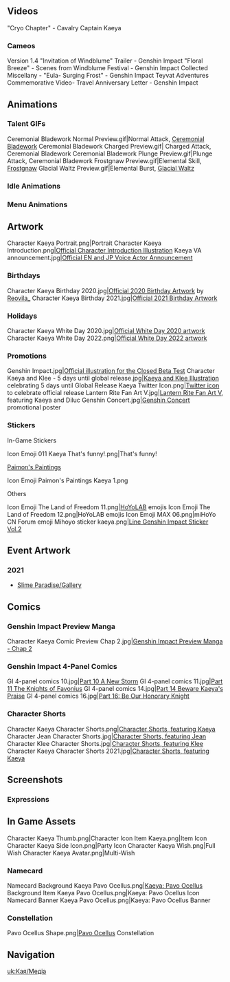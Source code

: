 {{CharacterTabs}}<!-- Only media posted by HoYoverse. This includes artwork (made in-house or commissioned) and promotional videos. The exception is GIFs of the character using their talents. Make sure to cite the source.-->
==Videos==
<gallery hideaddbutton="true" captionalign="center">
"Cryo Chapter" - Cavalry Captain Kaeya
</gallery>

===Cameos===
<gallery hideaddbutton="true" captionalign="center">
Version 1.4 "Invitation of Windblume" Trailer - Genshin Impact
"Floral Breeze" - Scenes from Windblume Festival - Genshin Impact
Collected Miscellany - "Eula- Surging Frost" - Genshin Impact
Teyvat Adventures Commemorative Video- Travel Anniversary Letter - Genshin Impact
</gallery>

==Animations==
===Talent GIFs===
<gallery hideaddbutton="true" captionalign="center">
Ceremonial Bladework Normal Preview.gif|Normal Attack, [[Ceremonial Bladework]]
Ceremonial Bladework Charged Preview.gif| Charged Attack, Ceremonial Bladework
Ceremonial Bladework Plunge Preview.gif|Plunge Attack, Ceremonial Bladework
Frostgnaw Preview.gif|Elemental Skill, [[Frostgnaw]]
Glacial Waltz Preview.gif|Elemental Burst, [[Glacial Waltz]]
</gallery>

===Idle Animations===
{{Preview
|size=180px
|file1=Idle Kaeya 1
|file2=Idle Kaeya 2
}}
===Menu Animations===
{{Preview
|size=180px
|file1=Talent Menu Kaeya
|file2=Weapon Menu Kaeya
}}

==Artwork==
<!--keep images in chronological order-->
<gallery hideaddbutton="true" captionalign="center">
Character Kaeya Portrait.png|Portrait
Character Kaeya Introduction.png|[https://twitter.com/GenshinImpact/status/1141345099927998473 Official Character Introduction Illustration]
Kaeya VA announcement.jpg|[https://twitter.com/GenshinImpact/status/1322720011723657217 Official EN and JP Voice Actor Announcement]
</gallery>

===Birthdays===
<gallery hideaddbutton="true" captionalign="center">
Character Kaeya Birthday 2020.jpg|[https://twitter.com/GenshinImpact/status/1333289657711267840 Official 2020 Birthday Artwork] by [https://weibo.com/haiwangou Reovila_]
Character Kaeya Birthday 2021.jpg|[https://twitter.com/GenshinImpact/status/1465531030543159302 Official 2021 Birthday Artwork]
</gallery>

===Holidays===
<gallery hideaddbutton="true" captionalign="center">
Character Kaeya White Day 2020.jpg|[https://twitter.com/Genshin_7/status/1238797036054384640 Official White Day 2020 artwork]
Character Kaeya White Day 2022.png|[https://twitter.com/GenshinImpact/status/1503219370809384971 Official White Day 2022 artwork]
</gallery>

===Promotions===
<gallery hideaddbutton="true" captionalign="center">
Genshin Impact.jpg|[https://twitter.com/GenshinImpact/status/1139533292338913281 Official illustration for the Closed Beta Test]
Character Kaeya and Klee - 5 days until global release.jpg|[https://twitter.com/GenshinImpact/status/1308677487438700544 Kaeya and Klee Illustration] celebrating 5 days until Global Release
Kaeya Twitter Icon.png|[https://twitter.com/Genshin_7/status/1310425266129305606 Twitter icon] to celebrate official release
Lantern Rite Fan Art V.jpg|[https://twitter.com/GenshinImpact/status/1361525711522197505 Lantern Rite Fan Art V], featuring Kaeya and Diluc
Genshin Concert.jpg|[[Genshin Concert]] promotional poster
</gallery>

===Stickers===
;In-Game Stickers
<gallery hideaddbutton="true" captionalign="center">
Icon Emoji 011 Kaeya That's funny!.png|That's funny!
</gallery>

;[https://twitter.com/GenshinImpact/status/1502132203559477249 Paimon's Paintings]
<gallery hideaddbutton="true" captionalign="center">
Icon Emoji Paimon's Paintings Kaeya 1.png
</gallery>

;Others
<gallery hideaddbutton="true" captionalign="center">
Icon Emoji The Land of Freedom 11.png|[[HoYoLAB]] emojis
Icon Emoji The Land of Freedom 12.png|HoYoLAB emojis
Icon Emoji MAX 06.png|miHoYo CN Forum emoji
Mihoyo sticker kaeya.png|[https://store.line.me/stickershop/product/14369332/en Line Genshin Impact Sticker Vol.2]
</gallery>

<!--
===Miscellaneous===
<gallery hideaddbutton="true" captionalign="center">

</gallery>
-->

==Event Artwork==
===2021===
*[[Slime Paradise/Gallery]]

==Comics==
===Genshin Impact Preview Manga===
<gallery hideaddbutton="true" captionalign="center">
Character Kaeya Comic Preview Chap 2.jpg|[https://twitter.com/GenshinImpact/status/1306186069449211905 Genshin Impact Preview Manga - Chap 2]
</gallery>

===Genshin Impact 4-Panel Comics===
<gallery hideaddbutton="true" captionalign="center">
GI 4-panel comics 10.jpg|[https://twitter.com/GenshinImpact/status/1363337654272618498 Part 10 A New Storm]
GI 4-panel comics 11.jpg|[https://twitter.com/GenshinImpact/status/1365980066987929608 Part 11 The Knights of Favonius]
GI 4-panel comics 14.jpg|[https://twitter.com/GenshinImpact/status/1373514711589879808 Part 14 Beware Kaeya's Praise]
GI 4-panel comics 16.jpg|[https://twitter.com/GenshinImpact/status/1379388413468581888 Part 16: Be Our Honorary Knight]
</gallery>

===Character Shorts===
<gallery hideaddbutton="true" captionalign="center">
Character Kaeya Character Shorts.png|[https://bbs.mihoyo.com/ys/article/2891640 Character Shorts, featuring Kaeya]
Character Jean Character Shorts.jpg|[https://twitter.com/GenshinImpact/status/1370947796526899205 Character Shorts, featuring  Jean]
Character Klee Character Shorts.jpg|[https://twitter.com/GenshinImpact/status/1419870158382718983 Character Shorts, featuring Klee] <!--2021-07-27-->
Character Kaeya Character Shorts 2021.jpg|[https://twitter.com/GenshinImpact/status/1465531033756045317 Character Shorts, featuring Kaeya]<!--2021-11-30-->
</gallery>

==Screenshots==
===Expressions===
{{Character Expression
|character   = Kaeya
|expression1 = Default
|expression2 = Disappointed
|expression3 = Smiley
}}

==In Game Assets==
<gallery hideaddbutton="true" captionalign="center">
Character Kaeya Thumb.png|Character Icon
Item Kaeya.png|Item Icon
Character Kaeya Side Icon.png|Party Icon
Character Kaeya Wish.png|Full Wish
Character Kaeya Avatar.png|Multi-Wish
</gallery>
===Namecard===
<gallery hideaddbutton="true" captionalign="center">
Namecard Background Kaeya Pavo Ocellus.png|[[Kaeya: Pavo Ocellus]] Background
Item Kaeya Pavo Ocellus.png|Kaeya: Pavo Ocellus Icon
Namecard Banner Kaeya Pavo Ocellus.png|Kaeya: Pavo Ocellus Banner
</gallery>
===Constellation===
<gallery hideaddbutton="true" captionalign="center">
Pavo Ocellus Shape.png|[[Pavo Ocellus]] Constellation
</gallery>
<!--
==References==
{{Reflist}}-->

==Navigation==
{{Character Navbox|link type=media}}

[[uk:Кая/Медіа]]